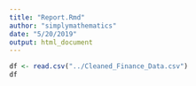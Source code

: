 ```yaml
---
title: "Report.Rmd"
author: "simplymathematics"
date: "5/20/2019"
output: html_document
---
```


```r
df <- read.csv("../Cleaned_Finance_Data.csv")
df
```
